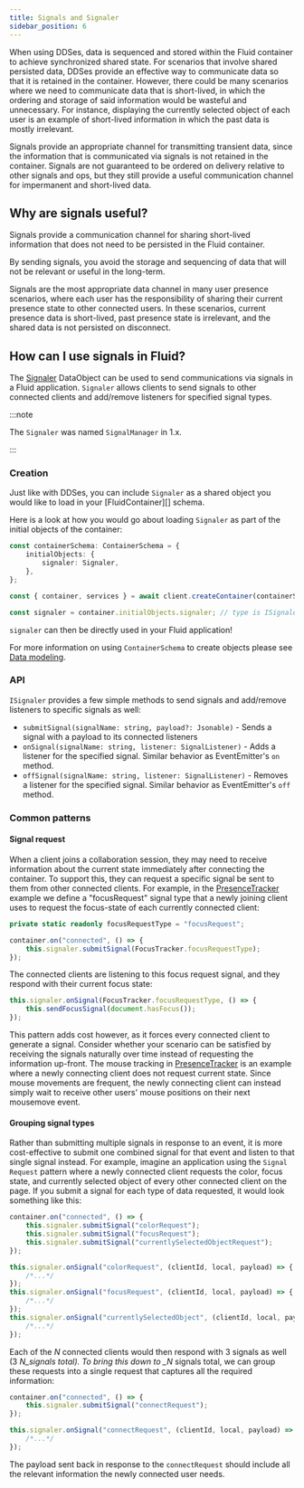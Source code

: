 ```yaml
---
title: Signals and Signaler
sidebar_position: 6
---
```


When using DDSes, data is sequenced and stored within the Fluid container to achieve synchronized shared state. For scenarios that involve shared persisted data, DDSes provide an effective way to communicate data so that it is retained in the container. However, there could be many scenarios where we need to communicate data that is short-lived, in which the ordering and storage of said information would be wasteful and unnecessary. For instance, displaying the currently selected object of each user is an example of short-lived information in which the past data is mostly irrelevant.

Signals provide an appropriate channel for transmitting transient data, since the information that is communicated via signals is not retained in the container. Signals are not guaranteed to be ordered on delivery relative to other signals and ops, but they still provide a useful communication channel for impermanent and short-lived data.

## Why are signals useful?

Signals provide a communication channel for sharing short-lived information that does not need to be persisted in the Fluid container.

By sending signals, you avoid the storage and sequencing of data that will not be relevant or useful in the long-term.

Signals are the most appropriate data channel in many user presence scenarios, where each user has the responsibility of sharing their current presence state to other connected users. In these scenarios, current presence data is short-lived, past presence state is irrelevant, and the shared data is not persisted on disconnect.

## How can I use signals in Fluid?

The [Signaler](https://github.com/microsoft/FluidFramework/tree/main/experimental/framework/data-objects/src/signaler) DataObject can be used to send communications via signals in a Fluid application. `Signaler` allows clients to send signals to other connected clients and add/remove listeners for specified signal types.

:::note

The `Signaler` was named `SignalManager` in 1.x.

:::

### Creation

Just like with DDSes, you can include `Signaler` as a shared object you would like to load in your [FluidContainer][] schema.

Here is a look at how you would go about loading `Signaler` as part of the initial objects of the container:

```typescript
const containerSchema: ContainerSchema = {
	initialObjects: {
		signaler: Signaler,
	},
};

const { container, services } = await client.createContainer(containerSchema);

const signaler = container.initialObjects.signaler; // type is ISignaler
```

`signaler` can then be directly used in your Fluid application!

For more information on using `ContainerSchema` to create objects please see [Data modeling](https://fluidframework.com/docs/build/data-modeling/).

### API

`ISignaler` provides a few simple methods to send signals and add/remove listeners to specific signals as well:

-   `submitSignal(signalName: string, payload?: Jsonable)` - Sends a signal with a payload to its connected listeners
-   `onSignal(signalName: string, listener: SignalListener)` - Adds a listener for the specified signal. Similar behavior as EventEmitter's `on` method.
-   `offSignal(signalName: string, listener: SignalListener)` - Removes a listener for the specified signal. Similar behavior as EventEmitter's `off` method.

### Common patterns

#### Signal request

When a client joins a collaboration session, they may need to receive information about the current state immediately after connecting the container. To support this, they can request a specific signal be sent to them from other connected clients. For example, in the [PresenceTracker](https://github.com/microsoft/FluidFramework/tree/main/examples/apps/presence-tracker) example we define a "focusRequest" signal type that a newly joining client uses to request the focus-state of each currently connected client:

```typescript
private static readonly focusRequestType = "focusRequest";
```

```typescript
container.on("connected", () => {
	this.signaler.submitSignal(FocusTracker.focusRequestType);
});
```

The connected clients are listening to this focus request signal, and they respond with their current focus state:

```typescript
this.signaler.onSignal(FocusTracker.focusRequestType, () => {
	this.sendFocusSignal(document.hasFocus());
});
```

This pattern adds cost however, as it forces every connected client to generate a signal. Consider whether your scenario can be satisfied by receiving the signals naturally over time instead of requesting the information up-front. The mouse tracking in [PresenceTracker](https://github.com/microsoft/FluidFramework/tree/main/examples/apps/presence-tracker) is an example where a newly connecting client does not request current state. Since mouse movements are frequent, the newly connecting client can instead simply wait to receive other users' mouse positions on their next mousemove event.

#### Grouping signal types

Rather than submitting multiple signals in response to an event, it is more cost-effective to submit one combined signal for that event and listen to that single signal instead. For example, imagine an application using the `Signal Request` pattern where a newly connected client requests the color, focus state, and currently selected object of every other connected client on the page. If you submit a signal for each type of data requested, it would look something like this:

```typescript
container.on("connected", () => {
	this.signaler.submitSignal("colorRequest");
	this.signaler.submitSignal("focusRequest");
	this.signaler.submitSignal("currentlySelectedObjectRequest");
});
```

```typescript
this.signaler.onSignal("colorRequest", (clientId, local, payload) => {
	/*...*/
});
this.signaler.onSignal("focusRequest", (clientId, local, payload) => {
	/*...*/
});
this.signaler.onSignal("currentlySelectedObject", (clientId, local, payload) => {
	/*...*/
});
```

Each of the _N_ connected clients would then respond with 3 signals as well (3 _N_signals total). To bring this down to
\_N_ signals total, we can group these requests into a single request that captures all the required information:

```typescript
container.on("connected", () => {
	this.signaler.submitSignal("connectRequest");
});
```

```typescript
this.signaler.onSignal("connectRequest", (clientId, local, payload) => {
	/*...*/
});
```

The payload sent back in response to the `connectRequest` should include all the relevant information the newly connected user needs.
